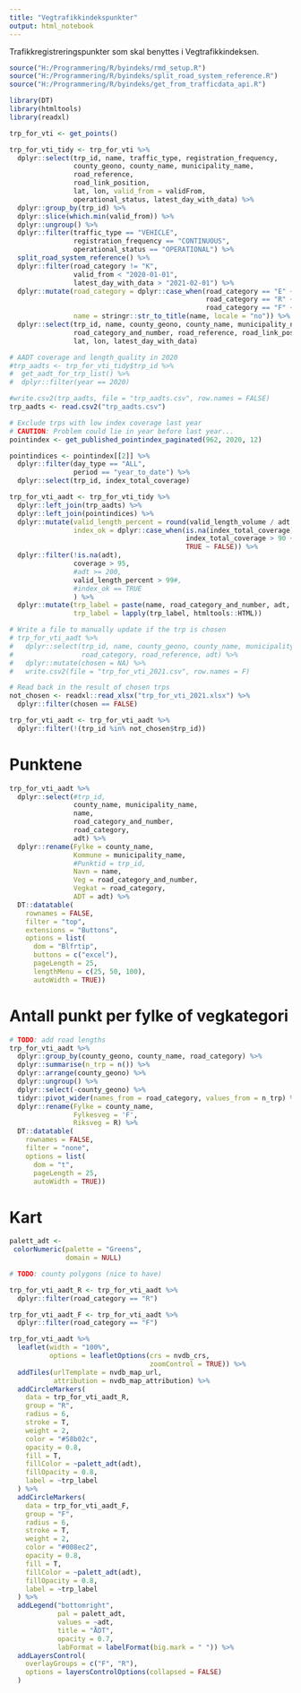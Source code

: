 ```yaml
---
title: "Vegtrafikkindekspunkter"
output: html_notebook
---
```


Trafikkregistreringspunkter som skal benyttes i Vegtrafikkindeksen.

```r
source("H:/Programmering/R/byindeks/rmd_setup.R")
source("H:/Programmering/R/byindeks/split_road_system_reference.R")
source("H:/Programmering/R/byindeks/get_from_trafficdata_api.R")

library(DT)
library(htmltools)
library(readxl)
```

```r
trp_for_vti <- get_points()

trp_for_vti_tidy <- trp_for_vti %>% 
  dplyr::select(trp_id, name, traffic_type, registration_frequency,
                county_geono, county_name, municipality_name,
                road_reference,
                road_link_position, 
                lat, lon, valid_from = validFrom,
                operational_status, latest_day_with_data) %>% 
  dplyr::group_by(trp_id) %>%
  dplyr::slice(which.min(valid_from)) %>% 
  dplyr::ungroup() %>% 
  dplyr::filter(traffic_type == "VEHICLE",
                registration_frequency == "CONTINUOUS",
                operational_status == "OPERATIONAL") %>% 
  split_road_system_reference() %>% 
  dplyr::filter(road_category != "K",
                valid_from < "2020-01-01",
                latest_day_with_data > "2021-02-01") %>% 
  dplyr::mutate(road_category = dplyr::case_when(road_category == "E" ~ "R",
                                                 road_category == "R" ~ "R",
                                                 road_category == "F" ~ "F"),
                name = stringr::str_to_title(name, locale = "no")) %>% 
  dplyr::select(trp_id, name, county_geono, county_name, municipality_name, road_category,
                road_category_and_number, road_reference, road_link_position, 
                lat, lon, latest_day_with_data)

# AADT coverage and length_quality in 2020
#trp_aadts <- trp_for_vti_tidy$trp_id %>% 
#  get_aadt_for_trp_list() %>% 
#  dplyr::filter(year == 2020)

#write.csv2(trp_aadts, file = "trp_aadts.csv", row.names = FALSE)
trp_aadts <- read.csv2("trp_aadts.csv")

# Exclude trps with low index coverage last year
# CAUTION: Problem could lie in year before last year...
pointindex <- get_published_pointindex_paginated(962, 2020, 12)

pointindices <- pointindex[[2]] %>% 
  dplyr::filter(day_type == "ALL",
                period == "year_to_date") %>% 
  dplyr::select(trp_id, index_total_coverage)

trp_for_vti_aadt <- trp_for_vti_tidy %>% 
  dplyr::left_join(trp_aadts) %>% 
  dplyr::left_join(pointindices) %>% 
  dplyr::mutate(valid_length_percent = round(valid_length_volume / adt * 100, digits = 1),
                index_ok = dplyr::case_when(is.na(index_total_coverage) ~ TRUE,
                                            index_total_coverage > 90 ~ TRUE,
                                            TRUE ~ FALSE)) %>% 
  dplyr::filter(!is.na(adt),
                coverage > 95,
                #adt >= 200,
                valid_length_percent > 99#,
                #index_ok == TRUE
                ) %>%
  dplyr::mutate(trp_label = paste(name, road_category_and_number, adt, sep = "<br/>"),
                trp_label = lapply(trp_label, htmltools::HTML))

# Write a file to manually update if the trp is chosen
# trp_for_vti_aadt %>%
#   dplyr::select(trp_id, name, county_geono, county_name, municipality_name,
#                 road_category, road_reference, adt) %>%
#   dplyr::mutate(chosen = NA) %>%
#   write.csv2(file = "trp_for_vti_2021.csv", row.names = F)

# Read back in the result of chosen trps
not_chosen <- readxl::read_xlsx("trp_for_vti_2021.xlsx") %>% 
  dplyr::filter(chosen == FALSE)

trp_for_vti_aadt <- trp_for_vti_aadt %>% 
  dplyr::filter(!(trp_id %in% not_chosen$trp_id))
```


# Punktene

```r
trp_for_vti_aadt %>% 
  dplyr::select(#trp_id, 
                county_name, municipality_name, 
                name,
                road_category_and_number, 
                road_category, 
                adt) %>%
  dplyr::rename(Fylke = county_name,
                Kommune = municipality_name,
                #Punktid = trp_id,
                Navn = name,
                Veg = road_category_and_number,
                Vegkat = road_category,
                ADT = adt) %>% 
  DT::datatable(
    rownames = FALSE,
    filter = "top",
    extensions = "Buttons",
    options = list(
      dom = "Blfrtip",
      buttons = c("excel"),
      pageLength = 25,
      lengthMenu = c(25, 50, 100),
      autoWidth = TRUE))
```


# Antall punkt per fylke of vegkategori

```r
# TODO: add road lengths
trp_for_vti_aadt %>% 
  dplyr::group_by(county_geono, county_name, road_category) %>% 
  dplyr::summarise(n_trp = n()) %>%
  dplyr::arrange(county_geono) %>% 
  dplyr::ungroup() %>% 
  dplyr::select(-county_geono) %>% 
  tidyr::pivot_wider(names_from = road_category, values_from = n_trp) %>% 
  dplyr::rename(Fylke = county_name,
                Fylkesveg = 'F',
                Riksveg = R) %>% 
  DT::datatable(
    rownames = FALSE,
    filter = "none",
    options = list(
      dom = "t",
      pageLength = 25,
      autoWidth = TRUE))
```


# Kart

```r
palett_adt <-
 colorNumeric(palette = "Greens",
              domain = NULL)

# TODO: county polygons (nice to have)

trp_for_vti_aadt_R <- trp_for_vti_aadt %>% 
  dplyr::filter(road_category == "R")

trp_for_vti_aadt_F <- trp_for_vti_aadt %>% 
  dplyr::filter(road_category == "F")

trp_for_vti_aadt %>% 
  leaflet(width = "100%",
          options = leafletOptions(crs = nvdb_crs,
                                   zoomControl = TRUE)) %>%
  addTiles(urlTemplate = nvdb_map_url,
           attribution = nvdb_map_attribution) %>%
  addCircleMarkers(
    data = trp_for_vti_aadt_R,
    group = "R",
    radius = 6,
    stroke = T,
    weight = 2,
    color = "#58b02c",
    opacity = 0.8,
    fill = T,
    fillColor = ~palett_adt(adt),
    fillOpacity = 0.8,
    label = ~trp_label
  ) %>%
  addCircleMarkers(
    data = trp_for_vti_aadt_F,
    group = "F",
    radius = 6,
    stroke = T,
    weight = 2,
    color = "#008ec2",
    opacity = 0.8,
    fill = T,
    fillColor = ~palett_adt(adt),
    fillOpacity = 0.8,
    label = ~trp_label
  ) %>%
  addLegend("bottomright",
            pal = palett_adt,
            values = ~adt,
            title = "ÅDT",
            opacity = 0.7,
            labFormat = labelFormat(big.mark = " ")) %>% 
  addLayersControl(
    overlayGroups = c("F", "R"),
    options = layersControlOptions(collapsed = FALSE)
  )
```


